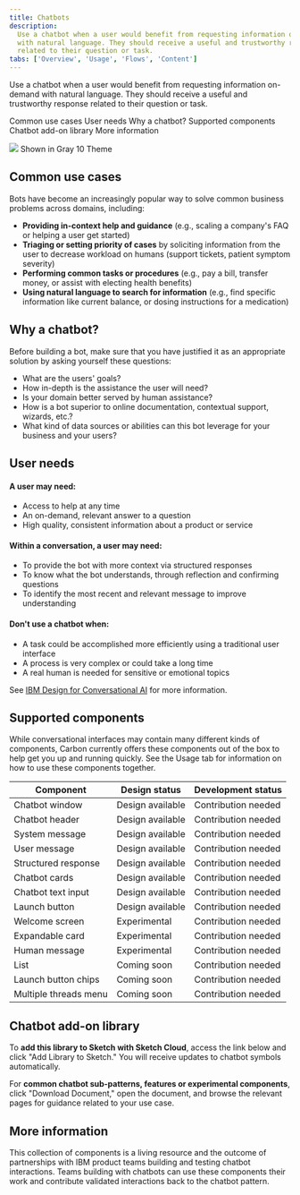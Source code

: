 ```yaml
---
title: Chatbots
description:
  Use a chatbot when a user would benefit from requesting information on-demand
  with natural language. They should receive a useful and trustworthy response
  related to their question or task.
tabs: ['Overview', 'Usage', 'Flows', 'Content']
---
```



<PageDescription>

Use a chatbot when a user would benefit from requesting information on-demand
with natural language. They should receive a useful and trustworthy response
related to their question or task.

</PageDescription>

<AnchorLinks>

<AnchorLink>Common use cases</AnchorLink>
<AnchorLink>User needs</AnchorLink>
<AnchorLink>Why a chatbot?</AnchorLink>
<AnchorLink>Supported components</AnchorLink>
<AnchorLink>Chatbot add-on library</AnchorLink>
<AnchorLink>More information</AnchorLink>

</AnchorLinks>

<Image src="/images/chatbot-0.png" />

<Caption>Shown in Gray 10 Theme</Caption>

## Common use cases

Bots have become an increasingly popular way to solve common business problems
across domains, including:

- **Providing in-context help and guidance** (e.g., scaling a company's FAQ or
  helping a user get started)
- **Triaging or setting priority of cases** by soliciting information from the
  user to decrease workload on humans (support tickets, patient symptom
  severity)
- **Performing common tasks or procedures** (e.g., pay a bill, transfer money,
  or assist with electing health benefits)
- **Using natural language to search for information** (e.g., find specific
  information like current balance, or dosing instructions for a medication)

## Why a chatbot?

Before building a bot, make sure that you have justified it as an appropriate
solution by asking yourself these questions:

- What are the users' goals?
- How in-depth is the assistance the user will need?
- Is your domain better served by human assistance?
- How is a bot superior to online documentation, contextual support, wizards,
  etc.?
- What kind of data sources or abilities can this bot leverage for your business
  and your users?

## User needs

#### A user may need:

- Access to help at any time
- An on-demand, relevant answer to a question
- High quality, consistent information about a product or service

#### Within a conversation, a user may need:

- To provide the bot with more context via structured responses
- To know what the bot understands, through reflection and confirming questions
- To identify the most recent and relevant message to improve understanding

#### Don't use a chatbot when:

- A task could be accomplished more efficiently using a traditional user
  interface
- A process is very complex or could take a long time
- A real human is needed for sensitive or emotional topics

See
[IBM Design for Conversational AI](https://www.ibm.com/design/ai/conversation)
for more information.

## Supported components

While conversational interfaces may contain many different kinds of components,
Carbon currently offers these components out of the box to help get you up and
running quickly. See the Usage tab for information on how to use these
components together.

| Component             | Design status                            | Development status                               |
| --------------------- | ---------------------------------------- | ------------------------------------------------ |
| Chatbot window        | <Tag type="green">Design available</Tag> | <Tag type="cool-gray"> Contribution needed</Tag> |
| Chatbot header        | <Tag type="green">Design available</Tag> | <Tag type="cool-gray"> Contribution needed</Tag> |
| System message        | <Tag type="green">Design available</Tag> | <Tag type="cool-gray"> Contribution needed</Tag> |
| User message          | <Tag type="green">Design available</Tag> | <Tag type="cool-gray"> Contribution needed</Tag> |
| Structured response   | <Tag type="green">Design available</Tag> | <Tag type="cool-gray"> Contribution needed</Tag> |
| Chatbot cards         | <Tag type="green">Design available</Tag> | <Tag type="cool-gray"> Contribution needed</Tag> |
| Chatbot text input    | <Tag type="green">Design available</Tag> | <Tag type="cool-gray"> Contribution needed</Tag> |
| Launch button         | <Tag type="green">Design available</Tag> | <Tag type="cool-gray"> Contribution needed</Tag> |
| Welcome screen        | <Tag type="teal"> Experimental </Tag>    | <Tag type="cool-gray"> Contribution needed</Tag> |
| Expandable card       | <Tag type="teal"> Experimental </Tag>    | <Tag type="cool-gray"> Contribution needed</Tag> |
| Human message         | <Tag type="teal"> Experimental </Tag>    | <Tag type="cool-gray"> Contribution needed</Tag> |
| List                  | <Tag type="purple"> Coming soon </Tag>   | <Tag type="cool-gray"> Contribution needed</Tag> |
| Launch button chips   | <Tag type="purple"> Coming soon </Tag>   | <Tag type="cool-gray"> Contribution needed</Tag> |
| Multiple threads menu | <Tag type="purple"> Coming soon </Tag>   | <Tag type="cool-gray"> Contribution needed</Tag> |

## Chatbot add-on library

To **add this library to Sketch with Sketch Cloud**, access the link below and
click "Add Library to Sketch." You will receive updates to chatbot symbols
automatically.

For **common chatbot sub-patterns, features or experimental components**, click
"Download Document," open the document, and browse the relevant pages for
guidance related to your use case.

<Column colMd={4} colLg={4} noGutterSm>
  <ResourceCard
    subTitle="Sketch library"
    title="Chatbot Design Kit"
    aspectRatio="2:1"
    actionIcon="download"
    href="https://sketch.cloud/s/k8j5g">
    <MdxIcon name="sketch" />
  </ResourceCard>
</Column>

## More information

This collection of components is a living resource and the outcome of
partnerships with IBM product teams building and testing chatbot interactions.
Teams building with chatbots can use these components their work and contribute
validated interactions back to the chatbot pattern.
